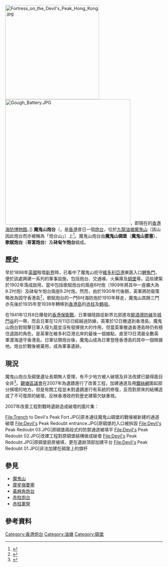 [[File:Fortress_on_the_Devil's_Peak_Hong_Kong.jpg|300px]] 
[[File:Gough_Battery.JPG|400px]]，即現在的[[香港海防博物館|香港海防博物館]]。]]
'''魔鬼山炮台'''（{{lang-en|Devil's Peak Battery}}，是[[香港|香港]]昔日一個[[炮台|炮台]]，位於[[九龍|九龍]][[油塘|油塘]][[魔鬼山|魔鬼山]]（該山因此炮台而亦被稱為「炮台山」）上<ref name="Kwun Tong District Council">{{cite web |title=Devil's Peak Battery |url=https://www.kwuntong.org.hk/en/c1_5.html |publisher=Kwun Tong District Council |accessdate=2020-06-03 |archive-date=2020-11-25 |archive-url=https://web.archive.org/web/20201125203919/http://kwuntong.org.hk/en/c1_5.html |dead-url=no }}</ref>。魔鬼山炮台由'''魔鬼山碉堡'''（'''魔鬼山要塞'''）、'''歌賦炮台'''（'''哥富炮台'''）及'''砵甸乍炮台'''組成。

==歷史==
早於1898年[[英國|英國]]租借[[新界|新界]]時，已看中了魔鬼山扼守[[維多利亞港|維多利亞港]]東面入口[[鯉魚門|鯉魚門]]，便於該處興建一系列的軍事設施，包括炮台、交通壕、火藥庫及[[碉堡|碉堡]]等。這些建築於1902年落成啟用，當中包括歌賦炮台的兩座6吋炮（1909年將其中一座擴大為9.2吋炮）及砵甸乍炮台兩座9.2吋炮。然而，由於1930年代後期，英軍將防衛策略改為固守香港島<ref name="罕見多重廢墟">{{cite news |title=魔鬼一山多用 罕見多重廢墟 |url=https://ol.mingpao.com/ldy/cultureleisure/culture/20190611/1560192175849/%E9%AD%94%E9%AC%BC%E4%B8%80%E5%B1%B1%E5%A4%9A%E7%94%A8-%E7%BD%95%E8%A6%8B%E5%A4%9A%E9%87%8D%E5%BB%A2%E5%A2%9F |accessdate=2020-06-03 |work=明報 |date=2019-06-11 |archive-date=2020-12-04 |archive-url=https://web.archive.org/web/20201204051608/https://ol.mingpao.com/ldy/cultureleisure/culture/20190611/1560192175849/%E9%AD%94%E9%AC%BC%E4%B8%80%E5%B1%B1%E5%A4%9A%E7%94%A8-%E7%BD%95%E8%A6%8B%E5%A4%9A%E9%87%8D%E5%BB%A2%E5%A2%9F |dead-url=no }}</ref>，歌賦炮台的一門6吋海防炮於1910年移走，魔鬼山其餘三門{{tsl|en|BL 9.2-inch Mk IX – X naval gun|9.2吋口徑海防炮}}亦先後於1935年至1939年轉移到[[香港島|香港島]]的[[赤柱|赤柱]]及[[鶴咀|鶴咀]]。

在1941年12月8日爆發的[[香港保衛戰|香港保衛戰]]，日軍循陸路從新界北部進攻[[醉酒灣防線|醉酒灣防線]]及[[城門谷|城門谷]]的一帶，而且日軍在12月11日已經越過防線，英軍於12日撤退到香港島。魔鬼山炮台對阻擊日軍入侵九龍並沒有發揮很大的作用，但當英軍撤退香港島時仍有穩住退路的角色，是英軍在維多利亞港北岸的最後一個據點{{cfn|鄺智文|蔡耀倫|y=2013|p=198-200}}，直至13日清晨全數英軍渡海退守香港島。日軍佔領炮台後，魔鬼山成為日軍登陸香港島的其中一個根據地。炮台於戰後被棄用，成為軍事遺跡。

==現況==
魔鬼山炮台及碉堡遺址長期無人管理，有不少地方被人破壞及非法改建已變得面目全非<ref name="快遊魔鬼山炮台">{{cite news |title=登山初階路綫 快遊魔鬼山炮台 |url=https://skypost.ulifestyle.com.hk/article/2594455/%E7%99%BB%E5%B1%B1%E5%88%9D%E9%9A%8E%E8%B7%AF%E7%B6%AB%20%E5%BF%AB%E9%81%8A%E9%AD%94%E9%AC%BC%E5%B1%B1%E7%82%AE%E5%8F%B0 |accessdate=2020-06-03 |work=晴報 |date=2020-03-19 |archive-date=2020-06-03 |archive-url=https://web.archive.org/web/20200603085102/https://skypost.ulifestyle.com.hk/article/2594455/%E7%99%BB%E5%B1%B1%E5%88%9D%E9%9A%8E%E8%B7%AF%E7%B6%AB%20%E5%BF%AB%E9%81%8A%E9%AD%94%E9%AC%BC%E5%B1%B1%E7%82%AE%E5%8F%B0 |dead-url=no }}</ref>。[[觀塘區議會|觀塘區議會]]在2007年為遺蹟進行了改善工程，加建通道及用[[鐵絲網|鐵絲網]]圍起部分損壞的地方。但是有關工程並未對遺蹟進行有系統的修復，反而對原來的結構造成了不可復原的破壞，反映香港政府對歴史建築欠缺重視。

2007年改善工程對戰時遺跡造成破壞的圖片集：
<gallery perrow="5">
File:Trench to Devil's Peak Fort.JPG|原本通往魔鬼山碉堡的戰壕被新建的通道破壞
File:Devil's Peak Redoubt entrance.JPG|原碉堡的入口被拆毀
File:Devil's Peak Redoubt 03.JPG|原碉堡兩段式的防禦通道被填平
File:Devil's Peak Redoubt 02.JPG|改建工程對原碉堡結構做成破壞
File:Devil's Peak Redoubt.JPG|原碉堡廚房被填，更在遺跡頂部加建平台
File:Devil's Peak Redoubt 01.JPG|非法加建在碉堡上的旗杆
</gallery>

==參見==
*[[魔鬼山|魔鬼山]]
*[[摩星嶺要塞|摩星嶺要塞]]
*[[黃麻角炮台|黃麻角炮台]]
*[[赤柱炮台|赤柱炮台]]
*[[赤柱軍營|赤柱軍營]]

==參考資料==
{{reflist}}
{{coord|22.293921|114.243972|display=title|type:landmark}}
{{commonscat|Fortifications at Devil's Peak}}
{{香港二級歷史建築}}
[[Category:香港炮台|Category:香港炮台]]
[[Category:油塘|Category:油塘]]
[[Category:碉堡|Category:碉堡]]
